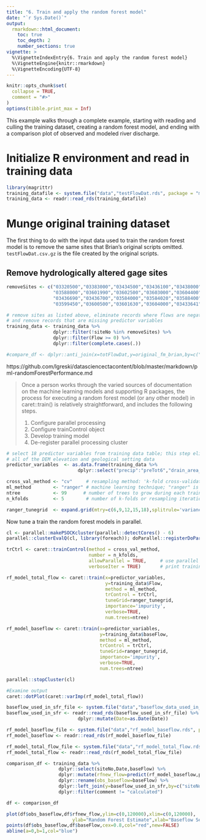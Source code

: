 ---
title: "6. Train and apply the random forest model"
date: "`r Sys.Date()`"
output:
  rmarkdown::html_document:
    toc: true
    toc_depth: 2
    number_sections: true
vignette: >
  %\VignetteIndexEntry{6. Train and apply the random forest model}
  %\VignetteEngine{knitr::rmarkdown}
  %\VignetteEncoding{UTF-8}
---

```{r setup, include = FALSE}
knitr::opts_chunk$set(
  collapse = TRUE,
  comment = "#>"
)
options(tibble.print_max = Inf)
```

This example walks through a complete example, starting with reading and culling the training dataset, creating a random forest model, and ending with a comparison plot of observed and modeled river discharge.

# Initialize R environment and read in training data
```{r initialization}
library(magrittr)
training_datafile <- system.file("data","testFlowDat.rds", package = "mapRandomForest")
training_data <- readr::read_rds(training_datafile)

```

# Munge original training dataset

The first thing to do with the input data used to train the random forest model is to remove the same sites that Brian's original scripts omitted. `testFlowDat.csv.gz` is the file created by the original scripts.

## Remove hydrologically altered gage sites

```{r removeSites}
removeSites <- c("03320500","03383000","03434500","03436100","03438000","03438220", 
                 "03588000","03601990","03602500","03603000","03604400","03605555", 
                 "03436690","03436700","03584000","03584020","03588400","03588500", 
                 "03599450","03600500","03601630","03604000","03433641")

# remove sites as listed above, eliminate records where flows are negative,
# and remove records that are missing predictor variables
training_data <- training_data %>% 
                 dplyr::filter(!siteNo %in% removeSites) %>%
                 dplyr::filter(Flow >= 0) %>%
                 dplyr::filter(complete.cases(.))

#compare_df <- dplyr::anti_join(x=totFlowDat,y=original_fm_brian,by=c("siteNo","Date"))
```


https://github.com/lgreski/datasciencectacontent/blob/master/markdown/pml-randomForestPerformance.md

> Once a person works through the varied sources of documentation on the machine learning models and
> supporting R packages, the process for executing a random forest model (or any other model) in
> caret::train() is relatively straightforward, and includes the following steps.
>
>    1. Configure parallel processing
>    2. Configure trainControl object
>    3. Develop training model
>    4. De-register parallel processing cluster


```{r, eval=TRUE}
# select 18 predictor variables from training data table; this step eliminates
# all of the DEM elevation and geological setting data
predictor_variables  <- as.data.frame(training_data %>%
                          dplyr::select("precip":"preTot6","drain_area_va"))

cross_val_method <- "cv"     # resampling method: 'k-fold cross-validation'
ml_method        <- "ranger" # machine learning technique; "ranger" is fast random forest implementation
ntree            <- 99      # number of trees to grow during each training iteration
n_kfolds         <- 5        # number of k-folds or resampling iterations

ranger_tunegrid  <- expand.grid(mtry=c(6,9,12,15,18),splitrule='variance',min.node.size=c(5,10,15,20,25))
```

Now tune a train the random forest models in parallel.

```{r, eval=FALSE}
cl <- parallel::makePSOCKcluster(parallel::detectCores() - 6)
parallel::clusterEvalQ(cl, library(foreach)); doParallel::registerDoParallel(cl)

trCtrl <- caret::trainControl(method = cross_val_method, 
                              number = n_kfolds,
                              allowParallel = TRUE,     # use parallel computation if available?
                              verboseIter = TRUE)       # print training log?

rf_model_total_flow <- caret::train(x=predictor_variables,
                                    y=training_data$Flow,
                                    method = ml_method,
                                    trControl = trCtrl, 
                                    tuneGrid=ranger_tunegrid,
                                    importance='impurity',
                                    verbose=TRUE,
                                    num.trees=ntree)

rf_model_baseflow <- caret::train(x=predictor_variables,
                                  y=training_data$baseFlow,
                                  method = ml_method,
                                  trControl = trCtrl, 
                                  tuneGrid=ranger_tunegrid,
                                  importance='impurity',
                                  verbose=TRUE,
                                  num.trees=ntree)

parallel::stopCluster(cl)

#Examine output
caret::dotPlot(caret::varImp(rf_model_total_flow))
```


```{r, eval=TRUE}
baseflow_used_in_sfr_file <- system.file("data","baseflow_data_used_in_first_round_of_SRF.rds", package = "mapRandomForest")
baseflow_used_in_sfr <- readr::read_rds(baseflow_used_in_sfr_file) %>% 
                          dplyr::mutate(Date=as.Date(Date))

rf_model_baseflow_file <- system.file("data","rf_model_baseflow.rds", package = "mapRandomForest")
rf_model_baseflow <- readr::read_rds(rf_model_baseflow_file)

rf_model_total_flow_file <- system.file("data","rf_model_total_flow.rds", package = "mapRandomForest")
rf_model_total_flow <- readr::read_rds(rf_model_total_flow_file)
```


```{r}

comparison_df <- training_data %>% 
                   dplyr::select(siteNo,Date,baseFlow) %>%
                   dplyr::mutate(rfnew_flow=predict(rf_model_baseflow,predictor_variables)) %>%
                   dplyr::rename(obs_baseflow=baseFlow) %>%
                   dplyr::left_join(y=baseflow_used_in_sfr,by=c("siteNo","Date")) %>%
                   dplyr::filter(comment != "calculated")

df <- comparison_df

plot(df$obs_baseflow,df$rfnew_flow,ylim=c(0,120000),xlim=c(0,120000),
                        ylab="Random Forest Estimate",xlab="Baseflow Separation (gage)")
points(df$obs_baseflow,df$baseFlow,cex=0.8,col="red",new=FALSE)
abline(a=0,b=1,col="blue")

```
